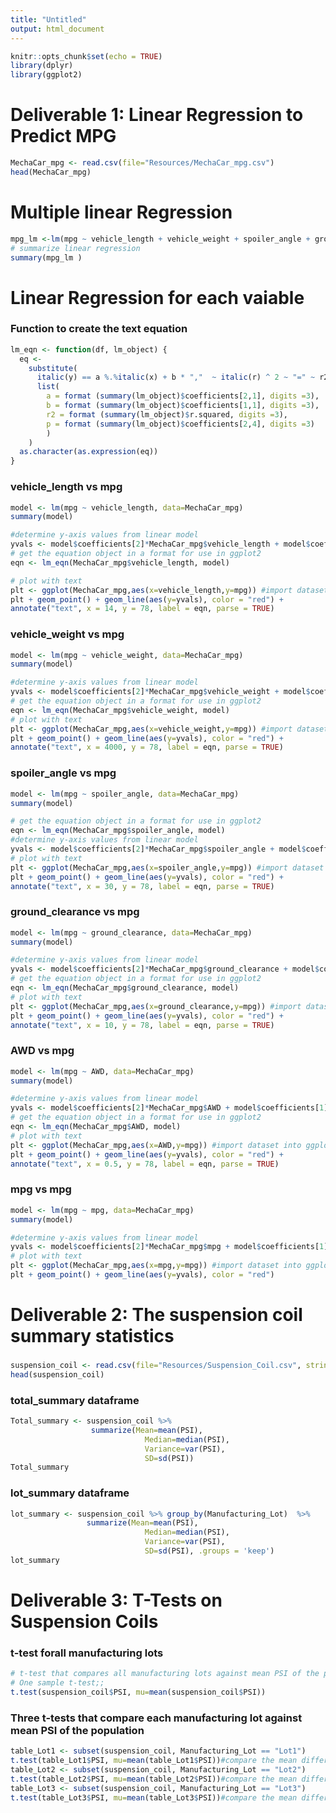 ```yaml
---
title: "Untitled"
output: html_document
---
```


```r
knitr::opts_chunk$set(echo = TRUE)
library(dplyr)
library(ggplot2)
```

# Deliverable 1: Linear Regression to Predict MPG
```r
MechaCar_mpg <- read.csv(file="Resources/MechaCar_mpg.csv")
head(MechaCar_mpg)
```

# Multiple linear Regression
```r

mpg_lm <-lm(mpg ~ vehicle_length + vehicle_weight + spoiler_angle + ground_clearance + AWD + mpg, MechaCar_mpg) 
# summarize linear regression
summary(mpg_lm ) 
```
# Linear Regression for each vaiable


### Function to create the text equation
```r
lm_eqn <- function(df, lm_object) {
  eq <-
    substitute(
      italic(y) == a %.%italic(x) + b * ","  ~ italic(r) ^ 2 ~ "=" ~ r2 * ","  ~ italic(p.) ~ "=" ~ p,
      list(
        a = format (summary(lm_object)$coefficients[2,1], digits =3),
        b = format (summary(lm_object)$coefficients[1,1], digits =3),
        r2 = format (summary(lm_object)$r.squared, digits =3),
        p = format (summary(lm_object)$coefficients[2,4], digits =3)
        )
    )
  as.character(as.expression(eq))
}
```


### vehicle_length vs mpg
```r
model <- lm(mpg ~ vehicle_length, data=MechaCar_mpg)
summary(model)

```
```r
#determine y-axis values from linear model
yvals <- model$coefficients[2]*MechaCar_mpg$vehicle_length + model$coefficients[1]
# get the equation object in a format for use in ggplot2
eqn <- lm_eqn(MechaCar_mpg$vehicle_length, model)

# plot with text
plt <- ggplot(MechaCar_mpg,aes(x=vehicle_length,y=mpg)) #import dataset into ggplot2
plt + geom_point() + geom_line(aes(y=yvals), color = "red") +
annotate("text", x = 14, y = 78, label = eqn, parse = TRUE)
```


### vehicle_weight vs mpg
```r
model <- lm(mpg ~ vehicle_weight, data=MechaCar_mpg)
summary(model)
```

```r
#determine y-axis values from linear model
yvals <- model$coefficients[2]*MechaCar_mpg$vehicle_weight + model$coefficients[1] 
# get the equation object in a format for use in ggplot2
eqn <- lm_eqn(MechaCar_mpg$vehicle_weight, model)
# plot with text
plt <- ggplot(MechaCar_mpg,aes(x=vehicle_weight,y=mpg)) #import dataset into ggplot2
plt + geom_point() + geom_line(aes(y=yvals), color = "red") +
annotate("text", x = 4000, y = 78, label = eqn, parse = TRUE)
```

### spoiler_angle vs mpg
```r
model <- lm(mpg ~ spoiler_angle, data=MechaCar_mpg)
summary(model)
```
```r
# get the equation object in a format for use in ggplot2
eqn <- lm_eqn(MechaCar_mpg$spoiler_angle, model)
#determine y-axis values from linear model
yvals <- model$coefficients[2]*MechaCar_mpg$spoiler_angle + model$coefficients[1] 
# plot with text
plt <- ggplot(MechaCar_mpg,aes(x=spoiler_angle,y=mpg)) #import dataset into ggplot2
plt + geom_point() + geom_line(aes(y=yvals), color = "red") +
annotate("text", x = 30, y = 78, label = eqn, parse = TRUE)
```


### ground_clearance vs mpg
```r
model <- lm(mpg ~ ground_clearance, data=MechaCar_mpg)
summary(model)

```
```r
#determine y-axis values from linear model
yvals <- model$coefficients[2]*MechaCar_mpg$ground_clearance + model$coefficients[1]
# get the equation object in a format for use in ggplot2
eqn <- lm_eqn(MechaCar_mpg$ground_clearance, model)
# plot with text
plt <- ggplot(MechaCar_mpg,aes(x=ground_clearance,y=mpg)) #import dataset into ggplot2
plt + geom_point() + geom_line(aes(y=yvals), color = "red") +
annotate("text", x = 10, y = 78, label = eqn, parse = TRUE)
```


### AWD vs mpg
```r
model <- lm(mpg ~ AWD, data=MechaCar_mpg)
summary(model)
```
```r
#determine y-axis values from linear model
yvals <- model$coefficients[2]*MechaCar_mpg$AWD + model$coefficients[1]
# get the equation object in a format for use in ggplot2
eqn <- lm_eqn(MechaCar_mpg$AWD, model)
# plot with text
plt <- ggplot(MechaCar_mpg,aes(x=AWD,y=mpg)) #import dataset into ggplot2
plt + geom_point() + geom_line(aes(y=yvals), color = "red") +
annotate("text", x = 0.5, y = 78, label = eqn, parse = TRUE)
```


### mpg vs mpg
```r
model <- lm(mpg ~ mpg, data=MechaCar_mpg)
summary(model)

```
```r
#determine y-axis values from linear model
yvals <- model$coefficients[2]*MechaCar_mpg$mpg + model$coefficients[1] 
# plot with text
plt <- ggplot(MechaCar_mpg,aes(x=mpg,y=mpg)) #import dataset into ggplot2
plt + geom_point() + geom_line(aes(y=yvals), color = "red") 
```



# Deliverable 2: The suspension coil summary statistics

### 
```r
suspension_coil <- read.csv(file="Resources/Suspension_Coil.csv", stringsAsFactors = F)
head(suspension_coil)
```
###  total_summary dataframe
```r
Total_summary <- suspension_coil %>%         
                  summarize(Mean=mean(PSI), 
                              Median=median(PSI), 
                              Variance=var(PSI),
                              SD=sd(PSI))
Total_summary
```


### lot_summary dataframe
```r
lot_summary <- suspension_coil %>% group_by(Manufacturing_Lot)  %>%            
                 summarize(Mean=mean(PSI), 
                              Median=median(PSI), 
                              Variance=var(PSI),
                              SD=sd(PSI), .groups = 'keep')
lot_summary
```

# Deliverable 3: T-Tests on Suspension Coils

### t-test forall manufacturing lots
```r
# t-test that compares all manufacturing lots against mean PSI of the population
# One sample t-test;;
t.test(suspension_coil$PSI, mu=mean(suspension_coil$PSI))

```
### Three t-tests that compare each manufacturing lot against mean PSI of the population
```r
table_Lot1 <- subset(suspension_coil, Manufacturing_Lot == "Lot1")
t.test(table_Lot1$PSI, mu=mean(table_Lot1$PSI))#compare the mean difference
table_Lot2 <- subset(suspension_coil, Manufacturing_Lot == "Lot2")
t.test(table_Lot2$PSI, mu=mean(table_Lot2$PSI))#compare the mean difference
table_Lot3 <- subset(suspension_coil, Manufacturing_Lot == "Lot3")
t.test(table_Lot3$PSI, mu=mean(table_Lot3$PSI))#compare the mean difference
```

